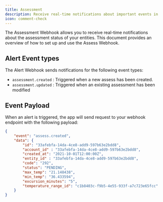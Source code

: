 ```yaml
---
title: Assessment
description: Receive real-time notifications about important events in your assessments
icon: comment-check
---
```


The Assessment Webhook allows you to receive real-time notifications about the assessment status of your entities. This document provides an overview of how to set up and use the Assess Webhook.

## Alert Event types

The Alert Webhook sends notifications for the following event types:

- `assessment.created` : Triggered when a new assess has been created.
- `assessment.updated` : Triggered when an existing assessment has been modified

## Event Payload

When an alert is triggered, the app will send request to your webhook endpoint with the following payload:

```json
{
    "event": "assess.created",
    "data": {
        "id": "33afebfa-14da-4ce8-add9-597b63e2bdd8",
        "account_id" : "33afebfa-14da-4ce8-add9-597b63e2bdd8",
        "created_at": "2021-10-01T12:00:00Z",
        "entity_id" : "33afebfa-14da-4ce8-add9-597b63e2bdd8",
        "code": "292",
        "status": "PENDING",
        "max_temp": "21.148438",
        "min_temp": "36.433594",
        "excursion_minutes": "5",
        "temperature_range_id": "c1b8403c-f9b5-4e55-933f-a7c723e65fcc"
    }
}
```
